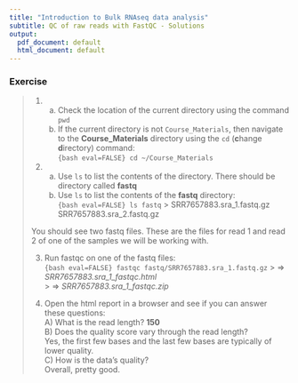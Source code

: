 ```yaml
---
title: "Introduction to Bulk RNAseq data analysis"
subtitle: QC of raw reads with FastQC - Solutions
output:
  pdf_document: default
  html_document: default
---
```


### Exercise

> 1. 
>       a) Check the location of the current directory using the command `pwd`  
>       b) If the current directory is not
>       `Course_Materials`, then navigate to the
>       **Course_Materials** directory using the `cd` (**c**hange
>       **d**irectory) command:  
>```{bash eval=FALSE}
> cd ~/Course_Materials
>```
>
> 2.   
>       a) Use `ls` to list the contents of the directory. There should be directory
>    called **fastq**    
>       b) Use `ls` to list the contents of the **fastq** directory:  
>```{bash eval=FALSE}
> ls fastq
>```
>> SRR7657883.sra_1.fastq.gz  SRR7657883.sra_2.fastq.gz
>
> You should see two fastq files. These are the files for read 1 and read 2
> of one of the samples we will be working with.
>
>
> 3. Run fastqc on one of the fastq files:  
>```{bash eval=FALSE}
> fastqc fastq/SRR7657883.sra_1.fastq.gz  
>```
>> $\Rightarrow$ *SRR7657883.sra_1_fastqc.html*  
>> $\Rightarrow$ *SRR7657883.sra_1_fastqc.zip*
>
>  
> 4. Open the html report in a browser and see if you can answer these questions:  
>           A) What is the read length? **150**  
>           B) Does the quality score vary through the read length?  
>               Yes, the first few bases and the last few bases are typically
>               of lower quality.  
>           C) How is the data's quality?  
>               Overall, pretty good.

